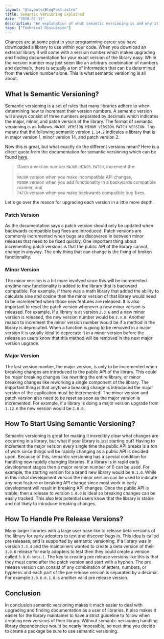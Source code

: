 ```yaml
---
layout: "@layouts/BlogPost.astro"
title: Semantic Versioning Explained
date: "2020-01-13"
description: "An explanation of what semantic versioning is and why it is important."
tags: ["Technical Discussion"]
---
```


Chances are at some point in your programming career you have downloaded a library to use within your code. When you download an external library it will come with a version number which makes upgrading and finding documentation for your exact version of the library easy. While the version number may just seem like an arbitrary combination of numbers and decimals, there is actually a ton of information that can be determined from the version number alone. This is what semantic versioning is all about.

## What Is Semantic Versioning?

Semantic versioning is a set of rules that many libraries adhere to when determining how to increment their version numbers. A semantic version will always consist of three numbers separated by decimals which indicates the major, minor, and patch version of the library. The format of semantic versioning is as follows. `MAJOR_VERSION.MINOR_VERSION.PATCH_VERSION`. This means that the following semantic version `1.14.2` indicates a library that is in major version 1, minor version 14, and patch version 2.

Now this is great, but what exactly do the different versions mean? Here is a direct quote from the documentation for semantic versioning which can be found [here](https://semver.org/).

> Given a version number `MAJOR.MINOR.PATCH`, increment the:  
> &nbsp;  
> `MAJOR` version when you make incompatible API changes,  
> `MINOR` version when you add functionality in a backwards compatible manner, and  
> `PATCH` version when you make backwards compatible bug fixes.

Let's go over the reason for upgrading each version in a little more depth.

### Patch Version

As the documentation says a patch version should only be updated when backwards compatible bug fixes are introduced. Patch versions are commonly incremented when bugs are discovered in between minor releases that need to be fixed quickly. One important thing about incrementing patch versions is that the public API of the library cannot change in anyway. The only thing that can change is the fixing of broken functionality.

### Minor Version

The minor version is a bit more involved since this will be incremented anytime new functionality is added to the library that is backward compatible. For example, if there was a math library that added the ability to calculate sine and cosine then the minor version of that library would need to be incremented when those new features are released. It is also important to reset the patch version whenever a new minor version is released. For example, if a library is at version `2.3.6` and a new minor version is released, the new version number would be `2.4.0`. Another reason to increment the minor version number would be if a method in the library is deprecated. When a function is going to be removed in a major version it is usually ideal to deprecate it in a minor version before the release so users know that this method will be removed in the next major version upgrade.

### Major Version

The last version number, the major version, is only to be incremented when breaking changes are introduced to the public API of the library. This could be major breaking changes like rewriting the entire library, or minor breaking changes like reworking a single component of the library. The important thing is that anytime a breaking change is introduced the major version of the application must be incremented. The minor version and patch version also need to be reset as soon as the major version is incremented. For example, if a library is doing a major version upgrade from `1.12.6` the new version would be `2.0.0`.

## How To Start Using Semantic Versioning?

Semantic versioning is great for making it incredibly clear what changes are occurring in a library, but what if your library is just starting out? Having to increment the major version every single time the public API breaks is a ton of work since things will be rapidly changing as a public API is decided upon. Because of this, semantic versioning has a special condition for handling new rapidly changing libraries. If a library is in rapid early development stages then a major version number of 0 can be used. For example, the starting version for a brand new library would be `0.1.0`. While in this initial development version the minor version can be used to indicate any new feature or breaking API change since most work in early development will result in breaking API changes. Once the public API is stable, then a release to version `1.0.0` is ideal so breaking changes can be easily tracked. This also lets potential users know that the library is stable and not likely to introduce breaking changes.

## How To Handle Pre Release Versions?

Many larger libraries with a large user base like to release beta versions of the library for early adopters to test and discover bugs in. This idea is called pre releases, and is supported by semantic versioning. If a library was in version `2.3.4` and the maintainers wanted to create a beta version of their `3.0.0` release for early adopters to test then they could create a version called `3.0.0-beta.1`. The key to creating pre release versions like this is that they must come after the patch version and start with a hyphen. The pre release version can consist of any combination of letters, numbers, or hyphens and each part of the pre release version is separated by a decimal. For example `3.0.0-0.1.0` is another valid pre release version.

## Conclusion

In conclusion semantic versioning makes it much easier to deal with upgrading and finding documentation as a user of libraries. It also makes it easier for the library maintainer to have a strict guideline to follow when creating new versions of their library. Without semantic versioning handling library dependencies would be nearly impossible, so next time you decide to create a package be sure to use semantic versioning.
